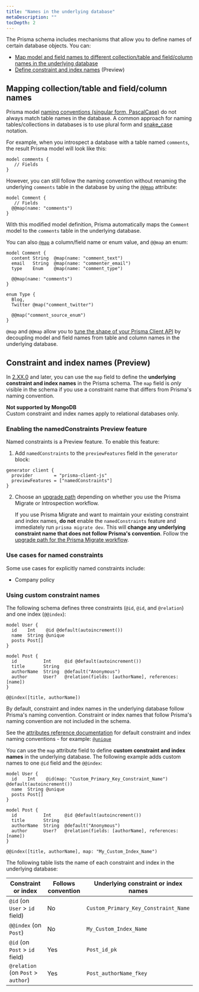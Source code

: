 ```yaml
---
title: "Names in the underlying database"
metaDescription: ""
tocDepth: 2
---
```


<TopBlock>

The Prisma schema includes mechanisms that allow you to define names of certain database objects. You can:

* [Map model and field names to different collection/table and field/column names in the underlying database](#mapping-collectiontable-and-fieldcolumn-names)
* [Define constraint and index names](#constraint-and-index-names-preview) (Preview)

</TopBlock>

## Mapping collection/table and field/column names

Prisma model [naming conventions (singular form, PascalCase)](../../../reference/api-reference/prisma-schema-reference#naming-conventions) <span class="api"></span> do not always match table names in the database. A common approach for naming tables/collections in databases is to use plural form and [snake_case](https://en.wikipedia.org/wiki/Snake_case) notation.

For example, when you introspect a database with a table named `comments`, the result Prisma model will look like this:

```prisma
model comments {
   // Fields
}
```

However, you can still follow the naming convention without renaming the underlying `comments` table in the database by using the [`@@map`](../../../reference/api-reference/prisma-schema-reference#map-1) <span class="api"></span> attribute:

```prisma
model Comment {
   // Fields
  @@map(name: "comments")
}
```

With this modified model definition, Prisma automatically maps the `Comment` model to the `comments` table in the underlying database.

You can also [`@map`](../../../reference/api-reference/prisma-schema-reference#map) <span class="api"></span> a column/field name or enum value, and `@@map` an enum:

```prisma
model Comment {
  content String  @map(name: "comment_text")
  email   String  @map(name: "commenter_email")
  type    Enum    @map(name: "comment_type") 

  @@map(name: "comments")
}

enum Type {
  Blog,
  Twitter @map("comment_twitter")
  
  @@map("comment_source_enum")
}
```

`@map` and `@@map` allow you to [tune the shape of your Prisma Client API](../prisma-client/working-with-prismaclient/use-custom-model-and-field-names#using-map-and-map-to-rename-fields-and-models-in-the-prisma-client-api) by decoupling model and field names from table and column names in the underlying database.

## Constraint and index names (Preview)

In [2.XX.0](https://github.com/prisma/prisma/releases/tag/2.XX.0) and later, you can use the `map` field to define the **underlying constraint and index names** in the Prisma schema. The `map` field is _only_ visible in the schema if you use a constraint name that differs from Prisma's naming convention.

<Admonition type="warning">


**Not supported by MongoDB**<br />
Custom constraint and index names apply to relational databases only.

</Admonition>

### Enabling the <inlinecode>namedConstraints</inlinecode> Preview feature

Named constraints is a Preview feature. To enable this feature:

1. Add `namedConstraints` to the `previewFeatures` field in the `generator` block:

  ```prisma
  generator client {
    provider        = "prisma-client-js"
    previewFeatures = ["namedConstraints"]
  }
  ```

2. Choose an [upgrade path](../../../guides/upgrade-guides/upgrading-to-latest/upgrade-to-2270#optional-enable-the-namedconstraints-preview-feature) depending on whether you use the Prisma Migrate or Introspection workflow.

   <Admonition type="alert">

   If you use Prisma Migrate and want to maintain your existing constraint and index names, **do not** enable the `namedConstraints` feature and immediately run `prisma migrate dev`. This will **change any underlying constraint name that does not follow Prisma's convention**. Follow the [upgrade path for the Prisma Migrate workflow](../../../guides/upgrade-guides/upgrading-to-latest/upgrade-to-2270#prisma-migrate-workflow).
   
   </Admonition>

### Use cases for named constraints

Some use cases for explicitly named constraints include:

* Company policy

### Using custom constraint names

The following schema defines three constraints (`@id`, `@id`, and `@relation`) and one index (`@@index`):

```prisma highlight=2,8,11,14;normal
model User {
  id    Int    @id @default(autoincrement())
  name  String @unique
  posts Post[]
}

model Post {
  id          Int     @id @default(autoincrement())
  title       String
  authorName  String  @default("Anonymous")
  author      User?   @relation(fields: [authorName], references: [name])
}

@@index([title, authorName])
```

By default, constraint and index names in the underlying database follow Prisma's naming convention. Constraint or index names that follow Prisma's naming convention are not included in the schema.

<Admonition type="info">

See the [attributes reference documentation](../../../reference/api-reference/prisma-schema-reference#attributes) <span class="api"></span> for default constraint and index naming conventions - for example: [`@unique`](../../../reference/api-reference/prisma-schema-reference#arguments-3) <span class="api"></span>

</Admonition>

You can use the `map` attribute field to define  **custom constraint and index names** in the underlying database. The following example adds custom names to one `@id` field and the `@@index`:

```prisma highlight=2,14;normal
model User {
  id    Int    @id(map: "Custom_Primary_Key_Constraint_Name") @default(autoincrement())
  name  String @unique
  posts Post[]
}

model Post {
  id          Int     @id @default(autoincrement())
  title       String
  authorName  String  @default("Anonymous")
  author      User?   @relation(fields: [authorName], references: [name])
}

@@index([title, authorName], map: "My_Custom_Index_Name")
```

The following table lists the name of each constraint and index in the underlying database:

| Constraint or index                | Follows convention | Underlying constraint or index names |
| ---------------------------------- | ------------------ | ------------------------------------ |
| `@id` (on `User` > `id` field)     | No                 | `Custom_Primary_Key_Constraint_Name` |
| `@@index` (on `Post`)              | No                 | `My_Custom_Index_Name`               |
| `@id` (on `Post` > `id` field)     | Yes                | `Post_id_pk`                         |
| `@relation` (on `Post` > `author`) | Yes                | `Post_authorName_fkey`               |
